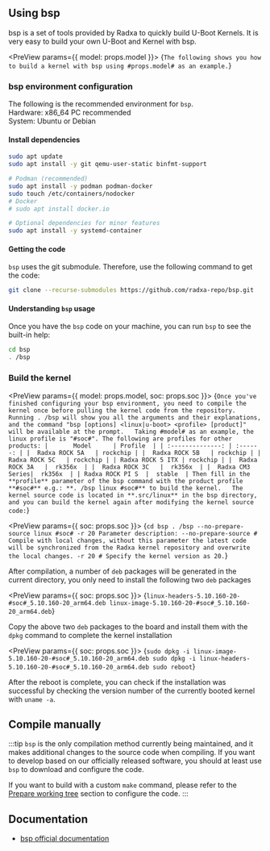
## Using bsp

bsp is a set of tools provided by Radxa to quickly build U-Boot Kernels. It is very easy to build your own U-Boot and Kernel with bsp.

<PreView params={{ model: props.model }}>
  {`
The following shows you how to build a kernel with bsp using #props.model# as an example.
`}
</PreView>

### bsp environment configuration

The following is the recommended environment for `bsp`.  
Hardware: x86_64 PC recommended  
System: Ubuntu or Debian

#### Install dependencies

```bash
sudo apt update
sudo apt install -y git qemu-user-static binfmt-support

# Podman (recommended)
sudo apt install -y podman podman-docker
sudo touch /etc/containers/nodocker
# Docker
# sudo apt install docker.io

# Optional dependencies for minor features
sudo apt install -y systemd-container
```

#### Getting the code

`bsp` uses the git submodule. Therefore, use the following command to get the code:

```bash
git clone --recurse-submodules https://github.com/radxa-repo/bsp.git
```

#### Understanding `bsp` usage

Once you have the `bsp` code on your machine, you can run `bsp` to see the built-in help:

```bash
cd bsp
. /bsp
```

### Build the kernel

<PreView params={{ model: props.model, soc: props.soc }}>
  {`
Once you've finished configuring your bsp environment, you need to compile the kernel once before pulling the kernel code from the repository.  
Running . /bsp will show you all the arguments and their explanations, and the command "bsp [options] <linux|u-boot> <profile> [product]" will be available at the prompt.  
Taking #model# as an example, the linux profile is "#soc#". The following are profiles for other products:
|       Model      | Profile  |
| :--------------: | :------: |
|  Radxa ROCK 5A   | rockchip |
|  Radxa ROCK 5B   | rockchip |
|  Radxa ROCK 5C   | rockchip |
| Radxa ROCK 5 ITX | rockchip |
|  Radxa ROCK 3A   |  rk356x  |
|  Radxa ROCK 3C   |  rk356x  |
|  Radxa CM3 Series|  rk356x  |
| Radxa ROCK PI S  |  stable  |
Then fill in the **profile** parameter of the bsp command with the product profile **#soc#** e.g.: **. /bsp linux #soc#** to build the kernel.  
The kernel source code is located in **.src/linux** in the bsp directory, and you can build the kernel again after modifying the kernel source code:
`}
</PreView>

<PreView params={{ soc: props.soc }}>
  {`
    cd bsp
    . /bsp --no-prepare-source linux #soc# -r 20
    Parameter description:
    --no-prepare-source # Compile with local changes, without this parameter the latest code will be synchronized from the Radxa kernel repository and overwrite the local changes.
    -r 20 # Specify the kernel version as 20.
`}
</PreView>

After compilation, a number of `deb` packages will be generated in the current directory, you only need to install the following two `deb` packages

<PreView params={{ soc: props.soc }}>
  {`
    linux-headers-5.10.160-20-#soc#_5.10.160-20_arm64.deb
    linux-image-5.10.160-20-#soc#_5.10.160-20_arm64.deb
`}
</PreView>

Copy the above two `deb` packages to the board and install them with the `dpkg` command to complete the kernel installation

<PreView params={{ soc: props.soc }}>
  {`
    sudo dpkg -i linux-image-5.10.160-20-#soc#_5.10.160-20_arm64.deb
    sudo dpkg -i linux-headers-5.10.160-20-#soc#_5.10.160-20_arm64.deb
    sudo reboot
`}
</PreView>

After the reboot is complete, you can check if the installation was successful by checking the version number of the currently booted kernel with `uname -a`.

## Compile manually

:::tip
`bsp` is the only compilation method currently being maintained, and it makes additional changes to the source code when compiling.
If you want to develop based on our officially released software, you should at least use `bsp` to download and configure the code.

If you want to build with a custom `make` command, please refer to the [Prepare working tree](https://radxa-repo.github.io/bsp/dev_flow.html#prepare-working-tree) section to configure the code.
:::

## Documentation

- [bsp official documentation](https://radxa-repo.github.io/bsp)
